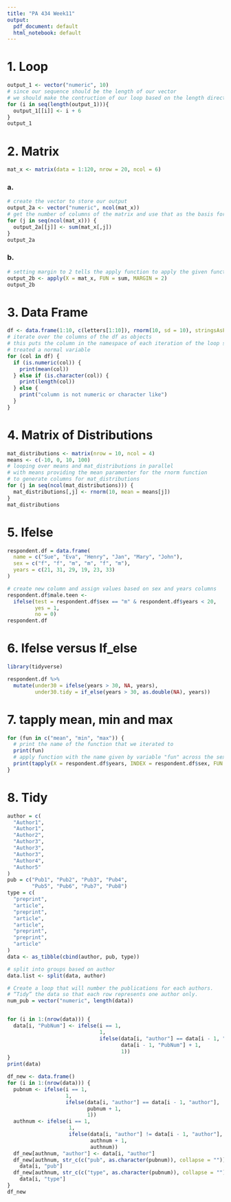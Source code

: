 ```yaml
---
title: "PA 434 Week11"
output:
  pdf_document: default
  html_notebook: default
---
```


# 1. Loop

```r
output_1 <- vector("numeric", 10)
# since our sequence should be the length of our vector
# we should make the contruction of our loop based on the length directly
for (i in seq(length(output_1))){
  output_1[[i]] <- i + 6
}
output_1
```

# 2. Matrix

```r
mat_x <- matrix(data = 1:120, nrow = 20, ncol = 6)
```

### a.
```r
# create the vector to store our output
output_2a <- vector("numeric", ncol(mat_x))
# get the number of columns of the matrix and use that as the basis for the length of the loop
for (j in seq(ncol(mat_x))) {
  output_2a[[j]] <- sum(mat_x[,j])
}
output_2a
```

### b. 
```r
# setting margin to 2 tells the apply function to apply the given function on the columns
output_2b <- apply(X = mat_x, FUN = sum, MARGIN = 2)
output_2b
```

# 3. Data Frame
```r
df <- data.frame(1:10, c(letters[1:10]), rnorm(10, sd = 10), stringsAsFactors = FALSE)
# iterate over the columns of the df as objects
# this puts the column in the namespace of each iteration of the loop so that it may be
# treated a normal variable 
for (col in df) {
  if (is.numeric(col)) {
    print(mean(col))
  } else if (is.character(col)) {
    print(length(col))
  } else {
    print("column is not numeric or character like")
  }
}
```

# 4. Matrix of Distributions
```r
mat_distributions <- matrix(nrow = 10, ncol = 4)
means <- c(-10, 0, 10, 100)
# looping over means and mat_distributions in parallel 
# with means providing the mean paramenter for the rnorm function
# to generate columns for mat_distributions
for (j in seq(ncol(mat_distributions))) {
  mat_distributions[,j] <- rnorm(10, mean = means[j])
}
mat_distributions
```

# 5. Ifelse

```r
respondent.df = data.frame(
  name = c("Sue", "Eva", "Henry", "Jan", "Mary", "John"),
  sex = c("f", "f", "m", "m", "f", "m"),
  years = c(21, 31, 29, 19, 23, 33)
)

# create new column and assign values based on sex and years columns
respondent.df$male.teen <-
  ifelse(test = respondent.df$sex == "m" & respondent.df$years < 20,
         yes = 1,
         no = 0)
respondent.df
```

# 6. Ifelse versus If_else

```r
library(tidyverse)

respondent.df %>%
  mutate(under30 = ifelse(years > 30, NA, years),
         under30.tidy = if_else(years > 30, as.double(NA), years))
```

# 7. tapply mean, min and max

```r
for (fun in c("mean", "min", "max")) {
  # print the name of the function that we iterated to
  print(fun)
  # apply function with the name given by variable "fun" across the sexes 
  print(tapply(X = respondent.df$years, INDEX = respondent.df$sex, FUN = get(fun)))
}
```

# 8. Tidy

```r
author = c(
  "Author1",
  "Author1",
  "Author2",
  "Author3",
  "Author3",
  "Author3",
  "Author4",
  "Author5"
)
pub = c("Pub1", "Pub2", "Pub3", "Pub4",
        "Pub5", "Pub6", "Pub7", "Pub8")
type = c(
  "preprint",
  "article",
  "preprint",
  "article",
  "article",
  "preprint",
  "preprint",
  "article"
)
data <- as_tibble(cbind(author, pub, type))

# split into groups based on author
data.list <- split(data, author)

# Create a loop that will number the publications for each authors. 
# “Tidy” the data so that each row represents one author only.
num_pub = vector("numeric", length(data))


for (i in 1:(nrow(data))) {
  data[i, "PubNum"] <- ifelse(i == 1,
                              1,
                              ifelse(data[i, "author"] == data[i - 1, "author"],
                                     data[i - 1, "PubNum"] + 1,
                                     1))
}
print(data)

df_new <- data.frame()
for (i in 1:(nrow(data))) {
  pubnum <- ifelse(i == 1,
                   1,
                   ifelse(data[i, "author"] == data[i - 1, "author"],
                          pubnum + 1,
                          1))
  authnum <- ifelse(i == 1,
                    1,
                    ifelse(data[i, "author"] != data[i - 1, "author"],
                           authnum + 1,
                           authnum))
  df_new[authnum, "author"] <- data[i, "author"]
  df_new[authnum, str_c(c("pub", as.character(pubnum)), collapse = "")] <-
    data[i, "pub"]
  df_new[authnum, str_c(c("type", as.character(pubnum)), collapse = "")] <-
    data[i, "type"]
}
df_new
```

